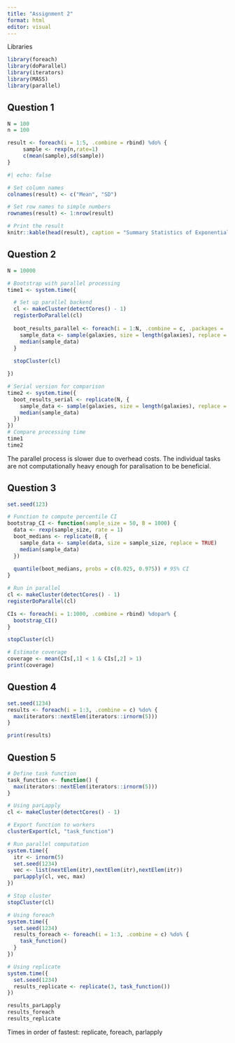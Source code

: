 ```yaml
---
title: "Assignment 2"
format: html
editor: visual
---
```


Libraries

```r
library(foreach)
library(doParallel)
library(iterators)
library(MASS)
library(parallel)


```

## Question 1

```r
N = 100 
n = 100

result <- foreach(i = 1:5, .combine = rbind) %do% { 
     sample <- rexp(n,rate=1)
     c(mean(sample),sd(sample))
} 


```

```r
#| echo: false

# Set column names
colnames(result) <- c("Mean", "SD")

# Set row names to simple numbers
rownames(result) <- 1:nrow(result)

# Print the result
knitr::kable(head(result), caption = "Summary Statistics of Exponential Samples - first 5 values")
```

## Question 2

```r
N = 10000

# Bootstrap with parallel processing
time1 <- system.time({

  # Set up parallel backend
  cl <- makeCluster(detectCores() - 1)  
  registerDoParallel(cl)
    
  boot_results_parallel <- foreach(i = 1:N, .combine = c, .packages = 'MASS') %dopar% {
    sample_data <- sample(galaxies, size = length(galaxies), replace = TRUE)
    median(sample_data)
  }
  
  stopCluster(cl)

})

# Serial version for comparison
time2 <- system.time({
  boot_results_serial <- replicate(N, {
    sample_data <- sample(galaxies, size = length(galaxies), replace = TRUE)
    median(sample_data)
  })
})
# Compare processing time
time1
time2

```

The parallel process is slower due to overhead costs. The individual tasks are not computationally heavy enough for paralisation to be beneficial.

## Question 3

```r
set.seed(123)

# Function to compute percentile CI
bootstrap_CI <- function(sample_size = 50, B = 1000) {
  data <- rexp(sample_size, rate = 1)
  boot_medians <- replicate(B, {
    sample_data <- sample(data, size = sample_size, replace = TRUE)
    median(sample_data)
  })
  
  quantile(boot_medians, probs = c(0.025, 0.975)) # 95% CI
}

# Run in parallel
cl <- makeCluster(detectCores() - 1)
registerDoParallel(cl)

CIs <- foreach(i = 1:1000, .combine = rbind) %dopar% {
  bootstrap_CI()
}

stopCluster(cl)

# Estimate coverage
coverage <- mean(CIs[,1] < 1 & CIs[,2] > 1)
print(coverage)

```

## Question 4

```r
set.seed(1234)
results <- foreach(i = 1:3, .combine = c) %do% {
  max(iterators::nextElem(iterators::irnorm(5)))
}

print(results)
```

## Question 5

```r

# Define task function
task_function <- function() {
  max(iterators::nextElem(iterators::irnorm(5)))
}

# Using parLapply
cl <- makeCluster(detectCores() - 1)

# Export function to workers
clusterExport(cl, "task_function")

# Run parallel computation
system.time({
  itr <- irnorm(5)
  set.seed(1234)
  vec <- list(nextElem(itr),nextElem(itr),nextElem(itr))
  parLapply(cl, vec, max)
})

# Stop cluster
stopCluster(cl)

# Using foreach
system.time({
  set.seed(1234)
  results_foreach <- foreach(i = 1:3, .combine = c) %do% {
    task_function()
  }
})

# Using replicate
system.time({
  set.seed(1234)
  results_replicate <- replicate(3, task_function())
})

results_parLapply
results_foreach
results_replicate
```

Times in order of fastest: replicate, foreach, parlapply
